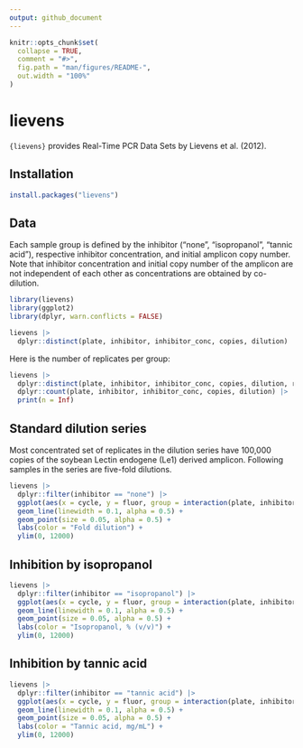 ```yaml
---
output: github_document
---
```


<!-- README.md is generated from README.Rmd. Please edit that file -->

```r
knitr::opts_chunk$set(
  collapse = TRUE,
  comment = "#>",
  fig.path = "man/figures/README-",
  out.width = "100%"
)
```

# lievens

<!-- badges: start -->
<!-- badges: end -->

`{lievens}` provides Real-Time PCR Data Sets by Lievens et al. (2012).

## Installation

``` r
install.packages("lievens")
```

## Data

Each sample group is defined by the inhibitor ("none", "isopropanol", "tannic
acid"), respective inhibitor concentration, and initial amplicon copy number.
Note that inhibitor concentration and initial copy number of the amplicon
are not independent of each other as concentrations are obtained by
co-dilution.

```r
library(lievens)
library(ggplot2)
library(dplyr, warn.conflicts = FALSE)

lievens |>
  dplyr::distinct(plate, inhibitor, inhibitor_conc, copies, dilution)
```

Here is the number of replicates per group:

```r
lievens |>
  dplyr::distinct(plate, inhibitor, inhibitor_conc, copies, dilution, replicate) |>
  dplyr::count(plate, inhibitor, inhibitor_conc, copies, dilution) |>
  print(n = Inf)
```

## Standard dilution series

Most concentrated set of replicates in the dilution series have 100,000 copies
of the soybean Lectin endogene (Le1) derived amplicon. Following samples in the
series are five-fold dilutions.

```r
lievens |>
  dplyr::filter(inhibitor == "none") |>
  ggplot(aes(x = cycle, y = fluor, group = interaction(plate, inhibitor, dilution, replicate), col = as.factor(dilution))) +
  geom_line(linewidth = 0.1, alpha = 0.5) +
  geom_point(size = 0.05, alpha = 0.5) +
  labs(color = "Fold dilution") +
  ylim(0, 12000)
```

## Inhibition by isopropanol

```r
lievens |>
  dplyr::filter(inhibitor == "isopropanol") |>
  ggplot(aes(x = cycle, y = fluor, group = interaction(plate, inhibitor, inhibitor_conc, replicate), col = as.factor(inhibitor_conc))) +
  geom_line(linewidth = 0.1, alpha = 0.5) +
  geom_point(size = 0.05, alpha = 0.5) +
  labs(color = "Isopropanol, % (v/v)") +
  ylim(0, 12000)
```

## Inhibition by tannic acid

```r
lievens |>
  dplyr::filter(inhibitor == "tannic acid") |>
  ggplot(aes(x = cycle, y = fluor, group = interaction(plate, inhibitor, inhibitor_conc, replicate), col = as.factor(inhibitor_conc))) +
  geom_line(linewidth = 0.1, alpha = 0.5) +
  geom_point(size = 0.05, alpha = 0.5) +
  labs(color = "Tannic acid, mg/mL") +
  ylim(0, 12000)
```
